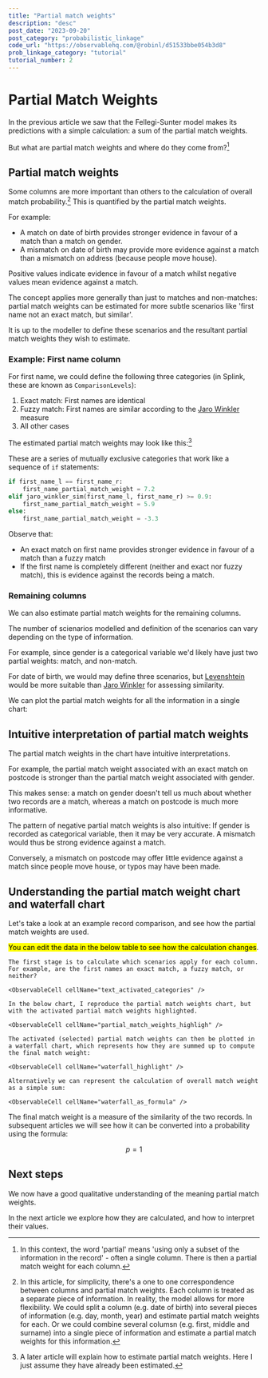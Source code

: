 ```yaml
---
title: "Partial match weights"
description: "desc"
post_date: "2023-09-20"
post_category: "probabilistic_linkage"
code_url: "https://observablehq.com/@robinl/d51533bbe054b3d8"
prob_linkage_category: "tutorial"
tutorial_number: 2
---
```








<CompactTutorialNav frontmatter={props.pageContext.frontmatter} />

# Partial Match Weights


In the previous article we saw that the Fellegi-Sunter model makes its predictions with a simple calculation: a sum of the partial match weights.

But what are partial match weights and where do they come from?[^1]

[^1]: In this context, the word 'partial' means 'using only a subset of the information in the record' - often a single column.  There is then a partial match weight for each column.



## Partial match weights

Some columns are more important than others to the calculation of overall match probability.[^2]  This is quantified by the partial match weights.

[^2]: In this article, for simplicity,  there's a one to one correspondence between columns and partial match weights. Each column is treated as a separate piece of information.  In reality, the model allows for more flexibility.  We could split a column (e.g. date of birth) into several pieces of information (e.g. day, month, year) and estimate partial match weights for each.  Or we could combine several columsn (e.g. first, middle and surname) into a single piece of information and estimate a partial match weights for this information.

For example:

-  A match on date of birth provides stronger evidence in favour of a match than a match on gender.
-  A mismatch on date of birth may provide more evidence against a match than a mismatch on address (because people move house).

Positive values indicate evidence in favour of a match whilst negative values mean evidence against a match.

The concept applies more generally than just to matches and non-matches: partial match weights can be estimated for more subtle scenarios like 'first name not an exact match, but similar'.

It is up to the modeller to define these scenarios and the resultant partial match weights they wish to estimate.

### Example:  First name column

For first name, we could define the following three categories (in Splink, these are known as `ComparisonLevels`):

1. Exact match: First names are identical
2. Fuzzy match:  First names are similar according to the [Jaro Winkler](https://en.wikipedia.org/wiki/Jaro%E2%80%93Winkler_distance#Jaro%E2%80%93Winkler_similarity) measure
3. All other cases

The estimated partial match weights may look like this:[^3]

[^3]:A later article will explain how to estimate partial match weights.  Here I just assume they have already been estimated.

<VegaLite spec={partial_match_weights_first_name} />

These are a series of mutually exclusive categories that work like a sequence of `if` statements:



```python
if first_name_l == first_name_r:
    first_name_partial_match_weight = 7.2
elif jaro_winkler_sim(first_name_l, first_name_r) >= 0.9:
    first_name_partial_match_weight = 5.9
else:
    first_name_partial_match_weight = -3.3
```

Observe that:
- An exact match on first name provides stronger evidence in favour of a match than a fuzzy match
- If the first name is completely different (neither and exact nor fuzzy match), this is evidence against the records being a match.

### Remaining columns

We can also estimate partial match weights for the remaining columns.

The number of scienarios modelled and definition of the scenarios can vary depending on the type of information.

For example, since gender is a categorical variable we'd likely have just two partial weights: match, and non-match.

For date of birth, we would may define three scenarios, but [Levenshtein](https://en.wikipedia.org/wiki/Levenshtein_distance) would be more suitable than [Jaro Winkler](https://en.wikipedia.org/wiki/Jaro%E2%80%93Winkler_distance) for assessing similarity.

We can plot the partial match weights for all the information in a single chart:

<VegaLite spec={partial_match_weights} />

## Intuitive interpretation of partial match weights

The partial match weights in the chart have intuitive interpretations.

For example, the partial match weight associated with an exact match on postcode is stronger than the partial match weight associated with gender.

This makes sense: a match on gender doesn't tell us much about whether two records are a match, whereas a match on postcode is much more informative.

The pattern of negative partial match weights is also intuitive:  If gender is recorded as categorical variable, then it may be very accurate.  A mismatch would thus be strong evidence against a match.

Conversely, a mismatch on postcode may offer little evidence against a match since people move house, or typos may have been made.

## Understanding the partial match weight chart and waterfall chart

Let's take a look at an example record comparison, and see how the partial match weights are used.

<mark>You can edit the data in the below table to see how the calculation changes</mark>.



<WithObservableProvider notebook={notebook}>
    <ObservableCell cellName="input_table" />

    The first stage is to calculate which scenarios apply for each column.  For example, are the first names an exact match, a fuzzy match, or neither?

    <ObservableCell cellName="text_activated_categories" />

    In the below chart, I reproduce the partial match weights chart, but with the activated partial match weights highlighted.

    <ObservableCell cellName="partial_match_weights_highligh" />

    The activated (selected) partial match weights can then be plotted in a waterfall chart, which represents how they are summed up to compute the final match weight:

    <ObservableCell cellName="waterfall_highlight" />

    Alternatively we can represent the calculation of overall match weight as a simple sum:

    <ObservableCell cellName="waterfall_as_formula" />

</WithObservableProvider>

The final match weight is a measure of the similarity of the two records.  In subsequent articles we will see how it can be converted into a probability using the formula:


$$p = 1$$





## Next steps

We now have a good qualitative understanding of the meaning partial match weights.

In the next article we explore how they are calculated, and how to interpret their values.

